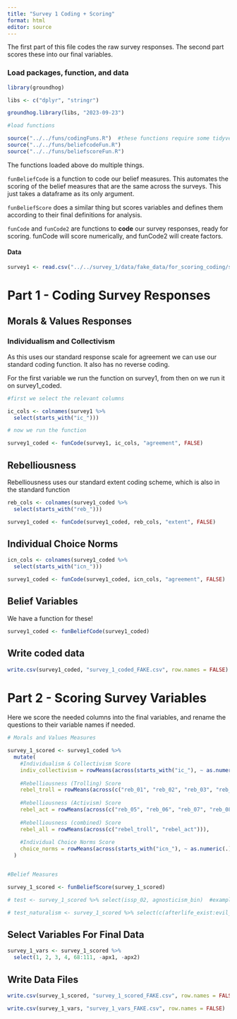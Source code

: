 ```yaml
---
title: "Survey 1 Coding + Scoring"
format: html
editor: source
---
```


The first part of this file codes the raw survey responses. The second part scores these into our final variables.

### Load packages, function, and data

```r
library(groundhog)

libs <- c("dplyr", "stringr")

groundhog.library(libs, "2023-09-23")

#load functions

source("../../funs/codingFuns.R")  #these functions require some tidyverse elements
source("../../funs/beliefcodeFun.R")
source("../../funs/beliefscoreFun.R")


```

The functions loaded above do multiple things.

`funBeliefCode` is a function to code our belief measures. This automates the scoring of the belief measures that are the same across the surveys. This just takes a dataframe as its only argument.

`funBeliefScore` does a similar thing but scores variables and defines them according to their final definitions for analysis.

`funCode` and `funCode2` are functions to **code** our survey responses, ready for scoring. funCode will score numerically, and funCode2 will create factors.

#### Data

```r
survey1 <- read.csv("../../survey_1/data/fake_data/for_scoring_coding/survey1_testdat_sc.csv")
```

# Part 1 - Coding Survey Responses

## Morals & Values Responses

### Individualism and Collectivism

As this uses our standard response scale for agreement we can use our standard coding function. It also has no reverse coding.

For the first variable we run the function on survey1, from then on we run it on survey1_coded.

```r

#first we select the relevant columns

ic_cols <- colnames(survey1 %>%
  select(starts_with("ic_")))

# now we run the function

survey1_coded <- funCode(survey1, ic_cols, "agreement", FALSE)

```

## Rebelliousness

Rebelliousness uses our standard extent coding scheme, which is also in the standard function

```r
reb_cols <- colnames(survey1_coded %>%
  select(starts_with("reb_")))

survey1_coded <- funCode(survey1_coded, reb_cols, "extent", FALSE)
```

## Individual Choice Norms

```r
icn_cols <- colnames(survey1_coded %>%
  select(starts_with("icn_")))

survey1_coded <- funCode(survey1_coded, icn_cols, "agreement", FALSE)
```

## Belief Variables

We have a function for these!

```r

survey1_coded <- funBeliefCode(survey1_coded)

```

## Write coded data

```r

write.csv(survey1_coded, "survey_1_coded_FAKE.csv", row.names = FALSE)
```

# Part 2 - Scoring Survey Variables

Here we score the needed columns into the final variables, and rename the questions to their variable names if needed.

```r
# Morals and Values Measures

survey_1_scored <- survey1_coded %>%
  mutate(
    #Individualism & Collectivism Score
    indiv_collectivism = rowMeans(across(starts_with("ic_"), ~ as.numeric(.))), 
    
    #Rebelliousness (Trolling) Score
    rebel_troll = rowMeans(across(c("reb_01", "reb_02", "reb_03", "reb_04"))),
    
    #Rebelliousness (Activism) Score
    rebel_act = rowMeans(across(c("reb_05", "reb_06", "reb_07", "reb_08", "reb_09"))), 
    
    #Rebelliousness (combined) Score
    rebel_all = rowMeans(across(c("rebel_troll", "rebel_act"))),
    
    #Individual Choice Norms Score
    choice_norms = rowMeans(across(starts_with("icn_"), ~ as.numeric(.))),
  )


#Belief Measures

survey_1_scored <- funBeliefScore(survey_1_scored)

# test <- survey_1_scored %>% select(issp_02, agnosticism_bin)  #example test line to check vars *before* select()

# test_naturalism <- survey_1_scored %>% select(c(afterlife_exist:evil_eye), naturalism)  #example to test coding for naturalism in funBeliefScore. naturalism is defined as a dummy variable = 0 for cases where any of snb items (except 16, 17) are > 4 (neither agree nor disagree. Thus, rows where all cases are 4 should still be coded as 1, but this is not the case currently. See beliefscoreFun.R commits for potential solution
```

## Select Variables For Final Data

```r

survey_1_vars <- survey_1_scored %>%
  select(1, 2, 3, 4, 68:111, -apx1, -apx2)

```

## Write Data Files

```r
write.csv(survey_1_scored, "survey_1_scored_FAKE.csv", row.names = FALSE)

write.csv(survey_1_vars, "survey_1_vars_FAKE.csv", row.names = FALSE)


```
